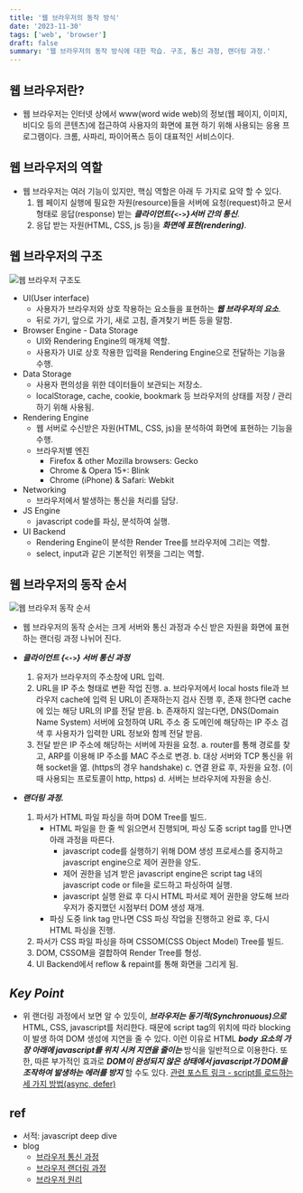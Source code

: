 ```yaml
---
title: '웹 브라우저의 동작 방식'
date: '2023-11-30'
tags: ['web', 'browser']
draft: false
summary: '웹 브라우저의 동작 방식에 대한 학습. 구조, 통신 과정, 랜더링 과정.'
---
```


## 웹 브라우저란?

- 웹 브라우저는 인터넷 상에서 www(word wide web)의 정보(웹 페이지, 이미지, 비디오 등의 콘텐츠)에 접근하여 사용자의 화면에 표현 하기 위해 사용되는 응용 프로그램이다. 크롬, 사파리, 파이어폭스 등이 대표적인 서비스이다.

## 웹 브라우저의 역할

- 웹 브라우저는 여러 기능이 있지만, 핵심 역할은 아래 두 가지로 요약 할 수 있다.
  1. 웹 페이지 실행에 필요한 자원(resource)들을 서버에 요청(request)하고 문서 형태로 응답(response) 받는 _**클라이언트{`<->`}서버 간의 통신**_.
  2. 응답 받는 자원(HTML, CSS, js 등)을 _**화면에 표현(rendering)**_.

## 웹 브라우저의 구조

![웹 브라우저 구조도](/static/images/blog/how_web_browsers_works/web_browser_structure.png)

- UI(User interface)
  - 사용자가 브라우저와 상호 작용하는 요소들을 표현하는 _**웹 브라우저의 요소**_.
  - 뒤로 가기, 앞으로 가기, 새로 고침, 즐겨찾기 버튼 등을 말함.
- Browser Engine - Data Storage
  - UI와 Rendering Engine의 매개체 역할.
  - 사용자가 UI로 상호 작용한 입력을 Rendering Engine으로 전달하는 기능을 수행.
- Data Storage
  - 사용자 편의성을 위한 데이터들이 보관되는 저장소.
  - localStorage, cache, cookie, bookmark 등 브라우저의 상태를 저장 / 관리하기 위해 사용됨.
- Rendering Engine
  - 웹 서버로 수신받은 자원(HTML, CSS, js)을 분석하여 화면에 표현하는 기능을 수행.
  - 브라우저별 엔진
    - Firefox & other Mozilla browsers: Gecko
    - Chrome & Opera 15+: Blink
    - Chrome (iPhone) & Safari: Webkit
- Networking
  - 브라우저에서 발생하는 통신을 처리를 담당.
- JS Engine
  - javascript code를 파싱, 분석하여 실행.
- UI Backend
  - Rendering Engine이 분석한 Render Tree를 브라우저에 그리는 역할.
  - select, input과 같은 기본적인 위젯을 그리는 역할.

## 웹 브라우저의 동작 순서

![웹 브라우저 동작 순서](/static/images/blog/how_web_browsers_works/web_browser_works.png)

- 웹 브라우저의 동작 순서는 크게 서버와 통신 과정과 수신 받은 자원을 화면에 표현하는 랜더링 과정 나뉘어 진다.
- _**클라이언트 {`<->`} 서버 통신 과정**_

  1. 유저가 브라우저의 주소창에 URL 입력.
  2. URL을 IP 주소 형태로 변환 작업 진행.
     a. 브라우저에서 local hosts file과 브라우저 cache에 입력 된 URL이 존재하는지 검사 진행 후, 존재 한다면 cache에 있는 해당 URL의 IP를 전달 받음.
     b. 존재하지 않는다면, DNS(Domain Name System) 서버에 요청하여 URL 주소 중 도메인에 해당하는 IP 주소 검색 후 사용자가 입력한 URL 정보와 함께 전달 받음.
  3. 전달 받은 IP 주소에 해당하는 서버에 자원을 요청.
     a. router를 통해 경로를 찾고, ARP를 이용해 IP 주소를 MAC 주소로 변경.
     b. 대상 서버와 TCP 통신을 위해 socket을 엶. (https의 경우 handshake)
     c. 연결 완료 후, 자원을 요청. (이때 사용되는 프로토콜이 http, https)
     d. 서버는 브라우저에 자원을 송신.

- _**랜더링 과정.**_

  1. 파서가 HTML 파일 파싱을 하며 DOM Tree를 빌드.
     - HTML 파일을 한 줄 씩 읽으면서 진행되며, 파싱 도중 script tag를 만나면 아래 과정을 따른다.
       - javascript code를 실행하기 위해 DOM 생성 프로세스를 중지하고 javascript engine으로 제어 권한을 양도.
       - 제어 권한을 넘겨 받은 javascript engine은 script tag 내의 javascript code or file을 로드하고 파싱하여 실행.
       - javascript 실행 완료 후 다시 HTML 파서로 제어 권한을 양도해 브라우저가 중지했던 시점부터 DOM 생성 재개.
     - 파싱 도중 link tag 만나면 CSS 파싱 작업을 진행하고 완료 후, 다시 HTML 파싱을 진행.
  2. 파서가 CSS 파일 파싱을 하며 CSSOM(CSS Object Model) Tree를 빌드.
  3. DOM, CSSOM을 결합하여 Render Tree를 형성.
  4. UI Backend에서 reflow & repaint를 통해 화면을 그리게 됨.

## _Key Point_

- 위 랜더링 과정에서 보면 알 수 있듯이, _**브라우저는 동기적(Synchronuous)으로**_ HTML, CSS, javascript를 처리한다. 때문에 script tag의 위치에 따라 blocking이 발생 하여 DOM 생성에 지연을 줄 수 있다. 이런 이유로 HTML _**body 요소의 가장 아래에 javascript를 위치 시켜 지연을 줄이는**_ 방식을 일반적으로 이용한다. 또한, 따른 부가적인 효과로 _**DOM이 완성되지 않은 상태에서 javascript가 DOM을 조작하여 발생하는 에러를 방지**_ 할 수도 있다. [관련 포스트 링크 - script를 로드하는 세 가지 방법(async, defer)](https://huun-devlog.vercel.app/blog/web/three-ways-load-to-js)

## ref

- 서적: javascript deep dive
- blog
  - [브라우저 통신 과정](https://lesil.tistory.com/96)
  - [브라우저 랜더링 과정](https://so-so.dev/web/browser-rendering-process/)
  - [브라우저 원리](https://poiemaweb.com/js-browser)
